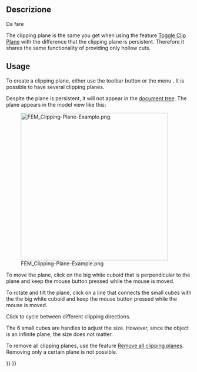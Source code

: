 <languages/>

<div class="mw-translate-fuzzy">
{{Docnav/it|[[FEM_PostCreateFunctions/it|Post Crea funzioni]]|[[FEM_ClippingPlaneRemoveAll/it|Rimuovi tutti i piani di ritaglio]]|[[FEM_Workbench/it|FEM]]|IconL=FEM_PostCreateFunctions.png|IconC=Workbench_FEM.svg|IconR=Fem-clipping-plane-remove-all.svg}}
</div>

<div class="mw-translate-fuzzy">
{{GuiCommand/it|Name=FEM ClippingPlaneAdd|Name/it=Piano di taglio sulla faccia|Icon=Fem-clipping-plane-add.svg|MenuLocation= Utilità → Piano di taglio sulla faccia||Workbenches=[[FEM_Workbench/it|FEM]]|Shortcut=|SeeAlso=[[FEM_tutorial/it|Tutorial FEM]]}}
</div>

<span id="Description"></span>
==Descrizione==

<div class="mw-translate-fuzzy">
Da fare
</div>

The clipping plane is the same you get when using the feature [[Std_ToggleClipPlane|Toggle Clip Plane]] with the difference that the clipping plane is persistent. Therefore it shares the same functionality of providing only hollow cuts.

==Usage==

To create a clipping plane, either use the toolbar button {{Button|[[Image:FEM_ClippingPlaneAdd.svg|16px]] '''Clipping plane on face'''}} or the menu {{MenuCommand|Utilities → [[Image:FEM_ClippingPlaneAdd.svg|16px]] Clipping plane on face}}. It is possible to have several clipping planes.

Despite the plane is persistent, it will not appear in the [[Tree_view|document tree]]. The plane appears in the model view like this:

[[File:FEM_Clipping-Plane-Example.png|400px]]

To move the plane, click on the big white cuboid that is perpendicular to the plane and keep the mouse button pressed while the mouse is moved.

To rotate and tilt the plane, click on a line that connects the small cubes with the the big white cuboid and keep the mouse button pressed while the mouse is moved. 

Click {{KEY|Ctrl}} to cycle between different clipping directions.

The 6 small cubes are handles to adjust the size. However, since the object is an infinite plane, the size does not matter.

To remove all clipping planes, use the feature [[FEM_ClippingPlaneRemoveAll|Remove all clipping planes]]. Removing only a certain plane is not possible.


<div class="mw-translate-fuzzy">
{{Docnav/it|[[FEM_PostCreateFunctions/it|Post Crea funzioni]]|[[FEM_ClippingPlaneRemoveAll/it|Rimuovi tutti i piani di ritaglio]]|[[FEM_Workbench/it|FEM]]|IconL=FEM_PostCreateFunctions.png|IconC=Workbench_FEM.svg|IconR=Fem-clipping-plane-remove-all.svg}}
</div>

{{FEM Tools navi{{#translation:}}}}
{{Userdocnavi{{#translation:}}}}